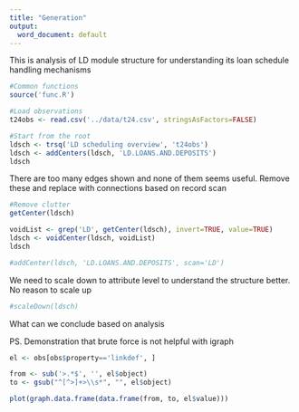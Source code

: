 ```yaml
---
title: "Generation"
output:
  word_document: default
---
```

This is analysis of LD module structure for understanding its loan schedule handling mechanisms

```r
#Common functions
source('func.R')

#Load observations
t24obs <- read.csv('../data/t24.csv', stringsAsFactors=FALSE)

#Start from the root
ldsch <- trsq('LD scheduling overview', 't24obs')
ldsch <- addCenters(ldsch, 'LD.LOANS.AND.DEPOSITS')
ldsch
```

There are too many edges shown and none of them seems useful. Remove these and replace with connections based on record scan

```r
#Remove clutter
getCenter(ldsch)

voidList <- grep('LD', getCenter(ldsch), invert=TRUE, value=TRUE)
ldsch <- voidCenter(ldsch, voidList)
ldsch

#addCenter(ldsch, 'LD.LOANS.AND.DEPOSITS', scan='LD')

```

We need to scale down to attribute level to understand the structure better. No reason to scale up

```r
#scaleDown(ldsch)
```

What can we conclude based on analysis

PS. Demonstration that brute force is not helpful with igraph
```r
el <- obs[obs$property=='linkdef', ]

from <- sub('>.*$', '', el$object)
to <- gsub("^[^>]+>\\s*", "", el$object)

plot(graph.data.frame(data.frame(from, to, el$value)))
```

